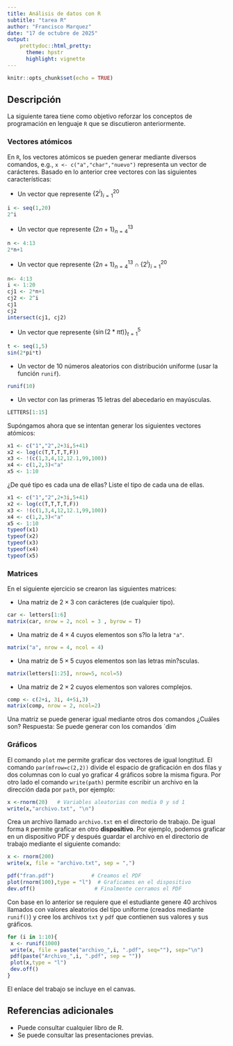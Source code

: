 ---
title: Análisis de datos con R
subtitle: "tarea R"
author: "Francisco Marquez"
date: "17 de octubre de 2025"
output: 
    prettydoc::html_pretty:
      theme: hpstr
      highlight: vignette
---

```{r setup, include=FALSE}
knitr::opts_chunk$set(echo = TRUE)
```

## Descripción

La siguiente tarea tiene como objetivo reforzar los conceptos de programación en lenguaje `R` que se discutieron anteriormente. 

### Vectores atómicos

En `R`, los vectores atómicos se pueden generar mediante diversos comandos, e.g., `x <- c("a","char","nuevo")` representa un vector de carácteres. Basado en lo anterior cree vectores con las siguientes características:

+ Un vector que represente $\{2^i\}_{i=1}^{20}$
```{r}
i <- seq(1,20)
2^i
```

+ Un vector que represente $\{2n+1\}_{n=4}^{13}$
```{r secul}
n <- 4:13
2*n+1
```

+ Un vector que represente $\{2n+1\}_{n=4}^{13} \cap \{2^i\}_{i=1}^{20}$
```{r intersec}
n<- 4:13
i <- 1:20
cj1 <- 2*n+1
cj2 <- 2^i
cj1
cj2
intersect(cj1, cj2)
```


+ Un vector que represente $\{\sin(2*\pi t)\}_{t=1}^5$
```{r}
t <- seq(1,5)
sin(2*pi*t)
```

+ Un vector de $10$ números aleatorios con distribución uniforme (usar la función `runif`).
```{r disp}
runif(10)
```

+ Un vector con las primeras 15 letras del abecedario en mayúsculas.
```{r}
LETTERS[1:15]
```



Supóngamos ahora que se intentan generar los siguientes vectores atómicos:


```{r, echo=T}
x1 <- c("1","2",2+3i,5+41)
x2 <- log(c(T,T,T,T,F))
x3 <- !(c(1,3,4,12,12.1,99,100))
x4 <- c(1,2,3)<"a"
x5 <- 1:10
```

¿De qué tipo es cada una de ellas? Liste el tipo de cada una de ellas.

```{r, echo=T}
x1 <- c("1","2",2+3i,5+41)
x2 <- log(c(T,T,T,T,F))
x3 <- !(c(1,3,4,12,12.1,99,100))
x4 <- c(1,2,3)<"a"
x5 <- 1:10
typeof(x1)
typeof(x2)
typeof(x3)
typeof(x4)
typeof(x5)
```

### Matrices

En el siguiente ejercicio se crearon las siguientes matrices:
 
+ Una matriz de $2\times3$ con carácteres (de cualquier tipo).
```{r}
car <- letters[1:6]
matrix(car, nrow = 2, ncol = 3 , byrow = T)
```

+ Una matriz de $4\times4$ cuyos elementos son s?lo la letra `"a"`.
```{r}
matrix("a", nrow = 4, ncol = 4)
```

+ Una matriz de $5\times5$ cuyos elementos son las letras min?sculas.
```{r}
matrix(letters[1:25], nrow=5, ncol=5)
```

        
        

+ Una matriz de $2\times2$ cuyos elementos son valores complejos.
```{r}
comp <- c(2+i, 3i, 4+5i,3)
matrix(comp, nrow = 2, ncol=2)
```

Una matriz se puede generar igual mediante otros dos comandos ¿Cuáles son?
Respuesta: Se puede generar con los comandos ´dim 


### Gráficos

El comando `plot` me permite graficar dos vectores de igual longtitud. El comando `par(mfrow=c(2,2))` divide el espacio de graficación en dos filas y dos columnas con lo cual yo graficar 4 gráficos sobre la misma figura. 
Por otro lado el comando `write(path)` permite escribir un archivo en la dirección dada por `path`, por ejemplo:

```{r eval=FALSE}
x <-rnorm(20)   # Variables aleatorias con media 0 y sd 1
write(x,"archivo.txt", "\n")
```
Crea un archivo llamado `archivo.txt` en el directorio de trabajo. De igual forma `R` permite graficar en otro **dispositivo**. Por ejemplo, podemos graficar en un dispositivo PDF y después guardar el archivo en el directorio de trabajo mediante el siguiente comando:
```{r}
x <- rnorm(200)
write(x, file = "archivo.txt", sep = ",")
```


```{r eval=FALSE}
pdf("fran.pdf")            # Creamos el PDF
plot(rnorm(100),type = "l")  # Graficamos en el dispositivo
dev.off()                   # Finalmente cerramos el PDF

```

Con base en lo anterior se requiere que el estudiante genere 40 archivos llamados con valores aleatorios del tipo uniforme (creados mediante `runif()`) y cree los archivos `txt` y `pdf` que contienen sus valores y sus gráficos. 
```{r}
for (i in 1:10){
 x <- runif(1000)
 write(x, file = paste("archivo_",i, ".pdf", seq=""), sep="\n")
 pdf(paste("Archivo_",i, ".pdf", sep = ""))
 plot(x,type = "l")
 dev.off()
}
```


El enlace del trabajo se incluye en el canvas.

## Referencias adicionales

- Puede consultar cualquier libro de R.
- Se puede consultar las presentaciones previas.

